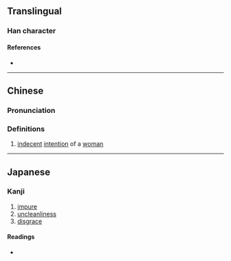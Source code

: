 {{character info}}
==Translingual==

===Han character===
{{Han char|rn=9|rad=人|as=09|sn=11|four=20261|canj=OYTA|ids=⿰亻音}}

====References====
* {{Han ref|kx=0111.090|dkj=00873|dj=0237.080|hdz=10194.090|uh=5063|ud=20579|bh=D460|bd=54368}}

----

==Chinese==
{{zh-forms}}

===Pronunciation===
{{zh-pron
|m=yān
|c=jim1
|mc=
|oc=
|ma=
|cat=n
}}

===Definitions===
{{zh-hanzi}}

# {{lb|zh|idiomatic}} [[indecent]] [[intention]] of a [[woman]]

----

==Japanese==

===Kanji===
{{ja-kanji|grade=|rs=人09}}

# [[impure]]
# [[uncleanliness]]
# [[disgrace]]

====Readings====
* {{ja-readings|on=[[えん]] (en), [[あん]] (an)|kun=[[きよい]] (kiyoi)}}